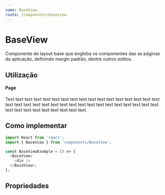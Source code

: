 ```yaml
---
name: BaseView
route: /components/baseview
---
```



# BaseView

Componente de layout base que engloba os componentes das as páginas da aplicação, definindo margin padrão, dentre outros estilos.

## Utilização

<Playground>
  <BaseView>
    <h4>Page</h4>
    <p>
      Text text text text text text text text text text text text text text text
      text text text text text text text text text text text text text text text
      text text text text text text text text text text text text text.
    </p>
  </BaseView>
</Playground>

## Como implementar

```js
import React from 'react';
import { BaseView } from 'components/BaseView';

const BaseViewExample = () => {
  <BaseView>
    <div />
  </BaseView>;
};
```

## Propriedades

<Props of={BaseView} />
